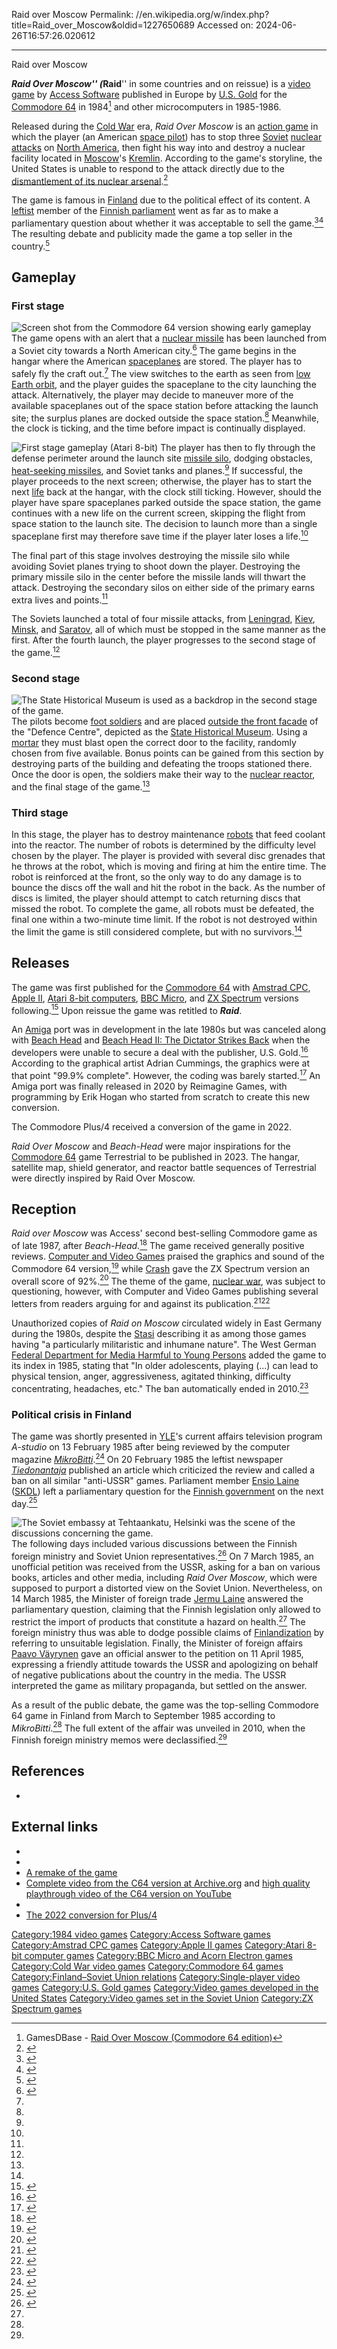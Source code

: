 Raid over Moscow
Permalink: //en.wikipedia.org/w/index.php?title=Raid_over_Moscow&oldid=1227650689
Accessed on: 2024-06-26T16:57:26.020612



------
Raid over Moscow
{{Short description|1984 video game}}
<!-- begin WikiProject Computer and Video Games infobox-->
{{Infobox video game
|title= Raid Over Moscow
|image= Raid over moscow.jpg
|developer= [[Access Software]]
|publisher= {{vgrelease|NA|Access Software|EU|[[U.S. Gold]]}}
|designer= [[Bruce Carver]]
|engine=
|released= 1984 (C64)<br>1985-1986 (ports)<br>2020-2022 (new ports)
|genre= [[Action game|Action]]
|modes= [[Single-player video game|Single-player]]
|platforms= [[Amiga]], [[Amstrad CPC]], [[Apple II]], [[Atari 8-bit]], [[BBC Micro]], [[Commodore 64]], [[Commodore Plus/4|Plus/4]], [[ZX Spectrum]]
}}

'''''Raid Over Moscow''''' ('''''Raid''''' in some countries and on reissue) is a [[video game]] by [[Access Software]] published in Europe by [[U.S. Gold]] for the [[Commodore 64]] in 1984<ref>GamesDBase - [http://gamesdbase.com/game/commodore-64/raid-over-moscow.aspx Raid Over Moscow (Commodore 64 edition)]</ref> and other microcomputers in 1985-1986.

Released during the [[Cold War]] era, ''Raid Over Moscow'' is an [[action game]] in which the player (an American [[Astronaut ranks and positions|space pilot]]) has to stop three [[Soviet Union|Soviet]] [[nuclear attack]]s on [[North America]], then fight his way into and destroy a nuclear facility located in [[Moscow]]'s [[Kremlin]]. According to the game's storyline, the United States is unable to respond to the attack directly due to the [[SALT|dismantlement of its nuclear arsenal]].<ref>{{cite journal | url = http://www.worldofspectrum.org/showmag.cgi?mag=C+VG/Issue038/Pages/CVG03800076.jpg | journal = Computer and Video Games | title = Raid over Moscow <nowiki>[advertisement]</nowiki> | issue = 38 | page = 76 |date=December 1984 }}</ref>

The game is famous in [[Finland]] due to the political effect of its content. A [[Left-wing politics|leftist]] member of the [[Finnish parliament]] went as far as to make a parliamentary question about whether it was acceptable to sell the game.<ref name="iltalehti">{{cite journal | journal = Iltalehti | date = 22 February 1985 | title = Hyökkäys Moskovaan. Videopeli kauhistutti kansanedustajan }}</ref><ref name="printti">{{cite journal | journal = Printti | issue = 5 | year = 1985 | title = Mikropelit nousivat päivänpolitiikkaan }}</ref> The resulting debate and publicity made the game a top seller in the country.<ref name="topseller">{{cite web | url = http://www.widerscreen.fi/1999-1-2/tietokonepelit-osana-audiovisuaalisen-kulttuurin-moraalipaniikkia/ | first = Petri | last = Saarikoski | work = Wider Screen | issue = 1–2 | year = 1999 | title = Tietokonepelit osana audiovisuaalisen kulttuurin moraalipaniikkia | language = Finnish | access-date = 3 September 2012 | archive-date = 2021-02-25 | archive-url = https://web.archive.org/web/20210225133859/http://www.widerscreen.fi/1999-1-2/tietokonepelit-osana-audiovisuaalisen-kulttuurin-moraalipaniikkia/ | url-status = dead }}</ref>

== Gameplay ==

=== First stage ===
[[File:raid over moscow C64.png|left|thumb|Screen shot from the [[Commodore 64]] version showing early gameplay]]
The game opens with an alert that a [[nuclear missile]] has been launched from a Soviet city towards a North American city.{{sfn|Pasanen|2011|p=3}}<ref name="manual">{{cite web | url = ftp://ftp.worldofspectrum.org/pub/sinclair/games-info/r/RaidOverMoscow.txt | title = Raid over Moscow, instructions | first1 = Brian | last1 = Hendricks | first2 = Magnus | last2 = Welander | first3 = Alessandro | last3 = Grussu | access-date = 17 March 2013 }}{{Dead link|date=September 2023 |bot=InternetArchiveBot |fix-attempted=yes }}</ref> The game begins in the hangar where the American [[spaceplane]]s are stored. The player has to safely fly the craft out.<ref name="manual" /> The view switches to the earth as seen from [[low Earth orbit]], and the player guides the spaceplane to the city launching the attack. Alternatively, the player may decide to maneuver more of the available spaceplanes out of the space station before attacking the launch site;{{sfn|Pasanen|2011|p=3}} the surplus planes are docked outside the space station.<ref name="manual" /> Meanwhile, the clock is ticking, and the time before impact is continually displayed.

[[File:Raid_over_Moscow_Atari_8-bit_PAL_screenshot.png|thumb|right|First stage gameplay (Atari 8-bit)]]
The player has then to fly through the defense perimeter around the launch site [[missile silo]], dodging obstacles, [[heat-seeking missile]]s, and Soviet tanks and planes.<ref name="manual" /> If successful, the player proceeds to the next screen; otherwise, the player has to start the next [[life (gaming)|life]] back at the hangar, with the clock still ticking. However, should the player have spare spaceplanes parked outside the space station, the game continues with a new life on the current screen, skipping the flight from space station to the launch site. The decision to launch more than a single spaceplane first may therefore save time if the player later loses a life.<ref name="manual" />

The final part of this stage involves destroying the missile silo while avoiding Soviet planes trying to shoot down the player. Destroying the primary missile silo in the center before the missile lands will thwart the attack. Destroying the secondary silos on either side of the primary earns extra lives and points.<ref name="manual" />

The Soviets launched a total of four missile attacks, from [[Leningrad]], [[Kiev]], [[Minsk]], and [[Saratov]], all of which must be stopped in the same manner as the first. After the fourth launch, the player progresses to the second stage of the game.<ref name="manual" />

=== Second stage ===
[[File:Moscow - Moscow State Historical Museum (Red Square).jpg|thumbnail|right|The [[State Historical Museum]] is used as a backdrop in the second stage of the game.<ref>{{cite web | url = http://www.mobygames.com/game/c64/raid-over-moscow/screenshots/gameShotId,320496/ | title = Screenshot: Fighting in Moscow | date = 24 August 2008 | first = Simon | last = Stelling | access-date = 16 March 2013 | work = MobyGames }}</ref>]]
The pilots become [[foot soldier]]s and are placed [[Red Square|outside the front facade]] of the "Defence Centre", depicted as the [[State Historical Museum]]. Using a [[Mortar (weapon)|mortar]] they must blast open the correct door to the facility, randomly chosen from five available. Bonus points can be gained from this section by destroying parts of the building and defeating the troops stationed there. Once the door is open, the soldiers make their way to the [[nuclear reactor]], and the final stage of the game.{{sfn|Pasanen|2011|p=3}}<ref name="manual" />

=== Third stage ===
In this stage, the player has to destroy maintenance [[robot]]s that feed coolant into the reactor. The number of robots is determined by the difficulty level chosen by the player. The player is provided with several disc grenades that he throws at the robot, which is moving and firing at him the entire time. The robot is reinforced at the front, so the only way to do any damage is to bounce the discs off the wall and hit the robot in the back. As the number of discs is limited, the player should attempt to catch returning discs that missed the robot. To complete the game, all robots must be defeated, the final one within a two-minute time limit. If the robot is not destroyed within the limit the game is still considered complete, but with no survivors.{{sfn|Pasanen|2011|p=3}}<ref name="manual" />

== Releases ==
The game was first published for the  [[Commodore 64]] with [[Amstrad CPC]], [[Apple II]], [[Atari 8-bit computers]], [[BBC Micro]], and [[ZX Spectrum]] versions following.<ref>{{cite web | url = http://www.mobygames.com/game/raid-over-moscow/credits | title = Raid over Moscow | work = MobyGames | access-date = 16 March 2013 }}</ref>  Upon reissue the game was retitled to '''''Raid'''''.

An [[Amiga]] port was in development in the late 1980s but was canceled along with [[Beach Head (video game)|Beach Head]] and [[Beach Head II: The Dictator Strikes Back]] when the developers were unable to secure a deal with the publisher, U.S. Gold.<ref>{{cite web | url = http://www.abime.net/games/view/game/id/5879 | title = Raid over Moscow | work = Amiga Lore | access-date = 16 March 2013 }}</ref> According to the graphical artist Adrian Cummings, the graphics were at that point "99.9% complete". However, the coding was barely started.<ref>{{cite web | url = http://www.abime.net/interviews/view/interview/id/24 | title = Adrian Robert Cummings | work = Amiga Lore | access-date = 16 March 2013 }}</ref> An Amiga port was finally released in 2020 by Reimagine Games, with programming by Erik Hogan who started from scratch to create this new conversion.

The Commodore Plus/4 received a conversion of the game in 2022.

''Raid Over Moscow'' and ''Beach-Head'' were major inspirations for the [[Commodore 64]] game Terrestrial to be published in 2023. The hangar, satellite map, shield generator, and reactor battle sequences of Terrestrial were directly inspired by Raid Over Moscow.

==Reception==
{{Video game reviews
| award1Pub = Crash
| award1 = Smash!<ref>Game review, Crash issue 15, April 1985, page 114</ref>
}}
''Raid over Moscow'' was Access' second best-selling Commodore game as of late 1987, after ''Beach-Head''.<ref name="ferrell198712">{{cite news | url=https://archive.org/stream/1987-12-computegazette/Compute_Gazette_Issue_54_1987_Dec#page/n17/mode/2up | title=The Commodore Games That Live On And On | work=Compute's Gazette | date=December 1987| access-date=24 January 2015 | author=Ferrell, Keith | pages=18–22}}</ref> The game received generally positive reviews. [[Computer and Video Games]] praised the graphics and sound of the Commodore 64 version,<ref>{{cite journal | url = http://www.worldofspectrum.org/showmag.cgi?mag=C+VG/Issue038/Pages/CVG03800043.jpg | journal = Computer and Video Games | title = Software reviews: <nowiki>[Raid over]</nowiki> Moscow | issue = 38 | page = 43 |date=December 1984 }}</ref> while [[Crash (magazine)|Crash]] gave the ZX Spectrum version an overall score of 92%.<ref>{{cite journal | url = http://www.crashonline.org.uk/15/rmoscow.htm | journal = Crash | title = Raid over Moscow | issue = 15 |date=April 1985 | pages = 114–116}}</ref> The theme of the game, [[nuclear war]], was subject to questioning, however, with Computer and Video Games publishing several letters from readers arguing for and against its publication.<ref>{{cite journal | url = http://www.worldofspectrum.org/showmag.cgi?mag=C+VG/Issue040/Pages/CVG04000005.jpg | journal = Computer and Video Games | title = Mailbag | issue = 40 | page = 5 |date=February 1985 }}</ref><ref>{{cite journal | url = http://www.worldofspectrum.org/showmag.cgi?mag=C+VG/Issue041/Pages/CVG04100007.jpg | journal = Computer and Video Games | title = Mailbag | issue = 41 | page = 7 |date=March 1985 }}</ref>

Unauthorized copies of ''Raid on Moscow'' circulated widely in East Germany during the 1980s, despite the [[Stasi]] describing it as among those games having "a particularly militaristic and inhumane nature". The West German [[Federal Department for Media Harmful to Young Persons]] added the game to its index in 1985, stating that "In older adolescents, playing (...) can lead to physical tension, anger, aggressiveness, agitated thinking, difficulty concentrating, headaches, etc." The ban automatically ended in 2010.<ref name="gießler20181121">{{Cite news |url=https://www.zeit.de/digital/games/2018-11/computer-games-gdr-stasi-surveillance-gamer-crowd/komplettansicht |title=Video Games In East Germany: The Stasi Played Along |last=Gießler |first=Denis |date=2018-11-21 |work=Die Zeit |access-date=2018-11-30 |language=de}}</ref>

=== Political crisis in Finland ===
The game was shortly presented in [[YLE]]'s current affairs television program ''A-studio'' on 13 February 1985 after being reviewed by the computer magazine ''[[MikroBitti]]''.{{sfn|Pasanen|2011|p=4}}<ref name="astudio">{{cite web | url = http://yle.fi/elavaarkisto/artikkelit/raid_over_moscow_-peli_sai_suomessa_aikaan_poliittisen_kriisin_77485.html#media=77486 | title = Raid over Moscow -peli sai Suomessa aikaan poliittisen kriisin | work = YLE | date = 13 February 1985 | access-date = 16 March 2013 | language = Finnish }}</ref> On 20 February 1985 the leftist newspaper ''[[Tiedonantaja]]'' published an article which criticized the review and called a ban on all similar "anti-USSR" games.{{sfn|Pasanen|2011|p=4}} Parliament member [[Ensio Laine]] ([[Finnish People's Democratic League|SKDL]]) left a parliamentary question for the [[Finnish government]] on the next day.{{sfn|Pasanen|2011|p=4}}<ref name="kk40-1985">{{cite web | title = Kirjallinen kysymys: Amerikkalaisten CBM-pelien maahantuonnista. | url = http://www.eduskunta.fi/valtiopaivaasiat/KK+40/1985 | id = KK 40/1985 vp | publisher = Finnish parliament | language = Finnish | access-date = 16 March 2013 | date = 9 March 2007 }}</ref>

[[File:Russian embassy Helsinki.JPG|thumbnail|right|The [[Soviet embassy]] at Tehtaankatu, [[Helsinki]] was the scene of the discussions concerning the game.]]
The following days included various discussions between the Finnish foreign ministry and Soviet Union representatives.{{sfn|Pasanen|2011|pp=4–6}}<ref name="mtv3-2010-01-07">{{cite web | url = http://www.mtv3.fi/uutiset/kotimaa.shtml/arkistot/kotimaa/2010/01/1028902 | title = UM/SALAISET 1985: Neuvostoliitto piti tietokonepeliä räikeänä provokaationa | first = Jarkko | last = Sipilä | work = MTV3 | date = 7 January 2010 | access-date = 16 March 2013 | language = Finnish }}</ref> On 7 March 1985, an unofficial petition was received from the USSR, asking for a ban on various books, articles and other media, including ''Raid Over Moscow'', which were supposed to purport a distorted view on the Soviet Union.{{sfn|Pasanen|2011|p=6}} Nevertheless, on 14 March 1985, the Minister of foreign trade [[Jermu Laine]] answered the parliamentary question, claiming that the Finnish legislation only allowed to restrict the import of products that constitute a hazard on health.<ref name="kk40-1985" />{{sfn|Pasanen|2011|p=6}} The foreign ministry thus was able to dodge possible claims of [[Finlandization]] by referring to unsuitable legislation.{{sfn|Pasanen|2011|p=8}} Finally, the Minister of foreign affairs [[Paavo Väyrynen]] gave an official answer to the petition on 11 April 1985, expressing a friendly attitude towards the USSR and apologizing on behalf of negative publications about the country in the media.{{sfn|Pasanen|2011|pp=6–7}} The USSR interpreted the game as military propaganda, but settled on the answer.{{sfn|Pasanen|2011|p=7}}

As a result of the public debate, the game was the top-selling Commodore 64 game in Finland from March to September 1985 according to ''MikroBitti''.<ref name="topseller"/> The full extent of the affair was unveiled in 2010, when the Finnish foreign ministry memos were declassified.<ref name="mtv3-2010-01-07" />

==References==
{{reflist|30em}}
{{refbegin}}
* {{cite journal | first = Tero | last = Pasanen | title = "Hyökkäys Moskovaan!" – Tapaus Raid over Moscow Suomen ja Neuvostoliiton välisessä ulkopolitiikassa 1980-luvulla | journal = Pelitutkimuksen Vuosikirja | year = 2011 | editor1-first = Jaakko | editor1-last = Suominen | editor2-first = Raine | editor2-last = Koskimaa | editor3-first = Frans | editor3-last = Mäyrä | editor4-first = Olli | editor4-last = Sotamaa | editor5-first = Riikka | editor5-last = Turtiainen | url = http://www.pelitutkimus.fi/vuosikirja-2011 | language = Finnish | format = PDF | access-date = 16 March 2013 | isbn = 978-951-44-8542-8 | pages = 1–11 | archive-date = 10 August 2014 | archive-url = https://web.archive.org/web/20140810005029/http://www.pelitutkimus.fi/vuosikirja-2011 | url-status = dead }}
{{refend}}

==External links==
* {{WoS game|id=0003997}}
* {{moby game|id=/raid-over-moscow}}
* [http://nexus23.org/warfare2/?p=115 A remake of the game] {{Webarchive|url=https://web.archive.org/web/20130313090130/http://nexus23.org/warfare2/?p=115 |date=2013-03-13 }}
* [https://archive.org/details/C64Gamevideoarchive114-RaidOverMoscow Complete video from the C64 version at Archive.org] and [https://www.youtube.com/watch?v=SaTe_7uoGDw high quality playthrough video of the C64 version on YouTube]
* {{Lemon Amiga game|id=4439}}
* [https://plus4world.powweb.com/software/Raid_Over_Moscow The 2022 conversion for Plus/4]
{{Access Software}}

[[Category:1984 video games]]
[[Category:Access Software games]]
[[Category:Amstrad CPC games]]
[[Category:Apple II games]]
[[Category:Atari 8-bit computer games]]
[[Category:BBC Micro and Acorn Electron games]]
[[Category:Cold War video games]]
[[Category:Commodore 64 games]]
[[Category:Finland–Soviet Union relations]]
[[Category:Single-player video games]]
[[Category:U.S. Gold games]]
[[Category:Video games developed in the United States]]
[[Category:Video games set in the Soviet Union]]
[[Category:ZX Spectrum games]]